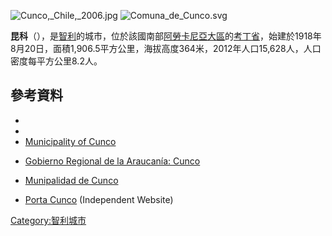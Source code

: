 [[Image:Cunco,_Chile,_2006.jpg|right]]
[[Image:Comuna_de_Cunco.svg|right]]
{{Coord|38|55|S|72|2|W|display=title}}

'''昆科'''（{{lang-es|Cunco}}），是[[智利|智利]]的城市，位於該國南部[[阿勞卡尼亞大區|阿勞卡尼亞大區]]的[[考丁省|考丁省]]，始建於1918年8月20日，面積1,906.5平方公里，海拔高度364米，2012年人口15,628人，人口密度每平方公里8.2人。

==參考資料==
*{{Cite web|url=http://www.municunco.cl|title=Municipality of Cunco|accessdate=19 August 2010|language=es|archive-date=2020-08-08|archive-url=https://web.archive.org/web/20200808054653/https://municunco.cl/|dead-url=no}}
*{{Cite web |url= http://www.ine.cl/canales/chile_estadistico/censos_poblacion_vivienda/censo_pobl_vivi.php |title= National Statistics Institute |accessdate= 13 December 2010 |language= es |archive-date= 2010-07-15 |archive-url= https://web.archive.org/web/20100715195638/http://www.ine.cl/canales/chile_estadistico/censos_poblacion_vivienda/censo_pobl_vivi.php |dead-url= no }}
*[http://www.municunco.cl Municipality of Cunco] {{Wayback|url=http://www.municunco.cl/ |date=20200808054653 }}
*{{es icon}} [https://web.archive.org/web/20080620201450/http://www.laaraucania.cl/turismo-com_cunco.htm Gobierno Regional de la Araucanía: Cunco]
*{{es icon}} [http://www.municunco.cl Munipalidad de Cunco] {{Wayback|url=http://www.municunco.cl/ |date=20200808054653 }}
*{{es icon}} [http://portalcunco.comlu.com Porta Cunco] {{Wayback|url=http://portalcunco.comlu.com/ |date=20120422082103 }} (Independent Website)

{{Chile-geo-stub}}
[[Category:智利城市|Category:智利城市]]
